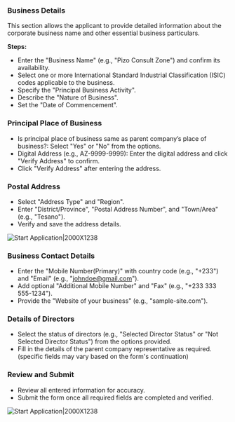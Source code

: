 ### Business Details

This section allows the applicant to provide detailed information about the corporate business name and other essential business particulars.

**Steps:**
- Enter the "Business Name" (e.g., "Pizo Consult Zone") and confirm its availability.
- Select one or more International Standard Industrial Classification (ISIC) codes applicable to the business.
- Specify the "Principal Business Activity".
- Describe the "Nature of Business".
- Set the "Date of Commencement".

### Principal Place of Business

- Is principal place of business same as parent company’s place of business?: Select "Yes" or "No" from the options.
- Digital Address (e.g., AZ-9999-9999): Enter the digital address and click "Verify Address" to confirm.
- Click "Verify Address" after entering the address.

### Postal Address
- Select "Address Type" and "Region".
- Enter "District/Province", "Postal Address Number", and "Town/Area" (e.g., "Tesano").
- Verify and save the address details.

![Start Application|2000X1238](/5.png)

### Business Contact Details

- Enter the "Mobile Number(Primary)" with country code (e.g., "+233") and "Email" (e.g., "johndoe@gmail.com").
- Add optional "Additional Mobile Number" and "Fax" (e.g., "+233 333 555-1234").
- Provide the "Website of your business" (e.g., "sample-site.com").

### Details of Directors

- Select the status of directors (e.g., "Selected Director Status" or "Not Selected Director Status") from the options provided.
- Fill in the details of the parent company representative as required. (specific fields may vary based on the form's continuation)

### Review and Submit
- Review all entered information for accuracy.
- Submit the form once all required fields are completed and verified.

![Start Application|2000X1238](/6.png)
